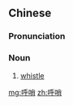 ==Chinese==
{{zh-forms}}

===Pronunciation===
{{zh-pron
|m=hūshào,er=y
|c=fu1 saau3
|cat=n
}}

===Noun===
{{zh-noun}}

# [[whistle]]

[[mg:呼哨]]
[[zh:呼哨]]